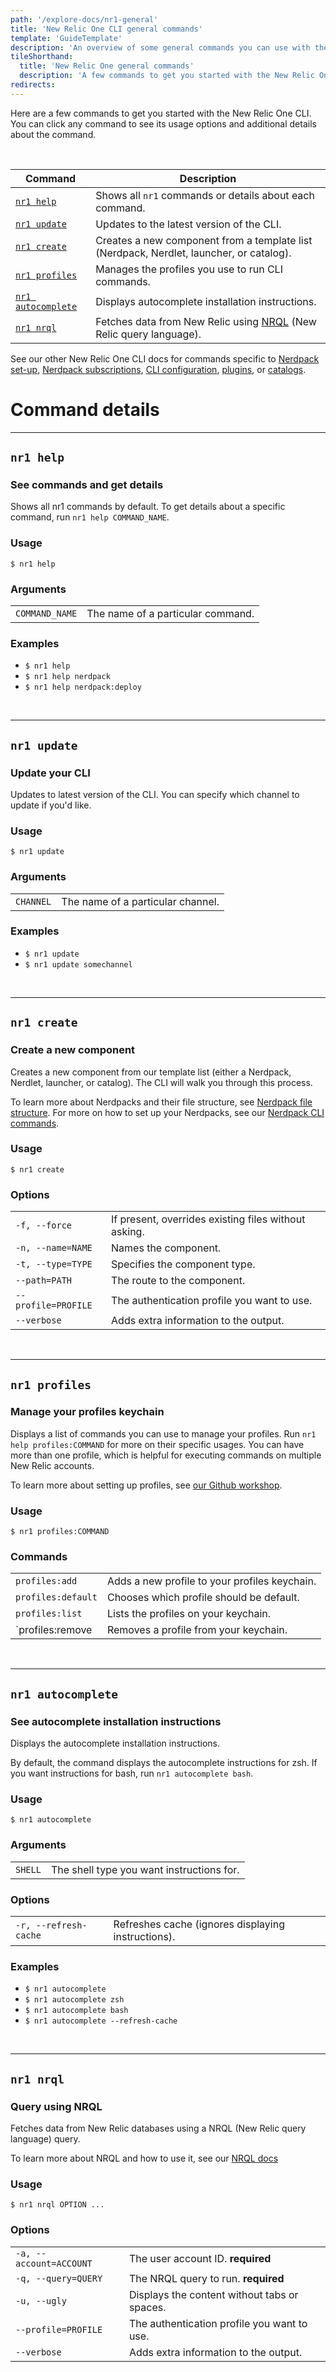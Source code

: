 ```yaml
---
path: '/explore-docs/nr1-general'
title: 'New Relic One CLI general commands'
template: 'GuideTemplate'
description: 'An overview of some general commands you can use with the New Relic One CLI.'
tileShorthand:
  title: 'New Relic One general commands'
  description: 'A few commands to get you started with the New Relic One CLI.'
redirects:
---
```


<Intro>

Here are a few commands to get you started with the New Relic One CLI. You can click any command to see its usage options and additional details about the command. 

</Intro>

<br/> 

| Command | Description |
|---|---|
| [`nr1 help`](#nr1-help)                 | Shows all `nr1` commands or details about each command. |
| [`nr1 update`](#nr1-update)             | Updates to the latest version of the CLI. |
| [`nr1 create`](#nr1-create)             | Creates a new component from a template list (Nerdpack, Nerdlet, launcher, or catalog). |
| [`nr1 profiles`](#nr1-profiles)         | Manages the profiles you use to run CLI commands. |
| [`nr1 autocomplete`](#nr1-autocomplete) | Displays autocomplete installation instructions. |
| [`nr1 nrql`](#nr1-nrql)                 | Fetches data from New Relic using [NRQL](https://newrelic.com/docs/query-data/nrql-new-relic-query-language/getting-started/introduction-nrql) (New Relic query language). |                                                                                                                                                                                                                                                                                                 |

See our other New Relic One CLI docs for commands specific to [Nerdpack set-up](/explore-docs/nr1-nerdpack), [Nerdpack subscriptions](explore-docs/nr1-subscription), [CLI configuration](/explore-docs/nr1-config), [plugins](/explore-docs/nr1-plugins), or [catalogs](/explore-docs/nr1-catalog).

# Command details

***

## `nr1 help`
### See commands and get details
Shows all nr1 commands by default. To get details about a specific command, run `nr1 help COMMAND_NAME`.

### Usage
`$ nr1 help` 

### Arguments
| | |
|---|---|
| `COMMAND_NAME` | The name of a particular command.|

### Examples
* `$ nr1 help` 
* `$ nr1 help nerdpack` 
* `$ nr1 help nerdpack:deploy` 

<br>

*** 

## `nr1 update`
### Update your CLI
Updates to latest version of the CLI. You can specify which channel to update if you'd like.

### Usage
`$ nr1 update` 

### Arguments
| | |
|---|---|
| `CHANNEL` | The name of a particular channel. |

### Examples
* `$ nr1 update`
* `$ nr1 update somechannel`

<br>

***

## `nr1 create`
### Create a new component
Creates a new component from our template list (either a Nerdpack, Nerdlet, launcher, or catalog). The CLI will walk you through this process.

To learn more about Nerdpacks and their file structure, see [Nerdpack file structure](/explore-docs/nerdpack-file-structure). For more on how to set up your Nerdpacks, see our [Nerdpack CLI commands](/explore-docs/nr1-nerdpack).

### Usage
`$ nr1 create` 

### Options
| | |
|---|---|
|  `-f, --force`       |  If present, overrides existing files without asking. |
|  `-n, --name=NAME`   | Names the component. |
|  `-t, --type=TYPE`   | Specifies the component type. |
|  `--path=PATH`       | The route to the component. |
| `--profile=PROFILE`  | The authentication profile you want to use. |
| `--verbose`          | Adds extra information to the output. |

<br>

*** 

## `nr1 profiles`
### Manage your profiles keychain
Displays a list of commands you can use to manage your profiles. Run `nr1 help profiles:COMMAND` for more on their specific usages. You can have more than one profile, which is helpful for executing commands on multiple New Relic accounts. 

To learn more about setting up profiles, see [our Github workshop](https://github.com/newrelic/nr1-workshop/blob/master/lab-cli/INSTRUCTIONS.md).

### Usage
`$ nr1 profiles:COMMAND`

### Commands

|   |   |
|---|---|
| `profiles:add`     | Adds a new profile to your profiles keychain. |
| `profiles:default` | Chooses which profile should be default. |
| `profiles:list`    | Lists the profiles on your keychain. |
| `profiles:remove   | Removes a profile from your keychain. |

<br>

*** 

## `nr1 autocomplete`
### See autocomplete installation instructions
Displays the autocomplete installation instructions.

By default, the command displays the autocomplete instructions for zsh. If you want instructions for bash, run `nr1 autocomplete bash`.

### Usage
`$ nr1 autocomplete`

### Arguments
| | |
|---|---|
| `SHELL` | The shell type you want instructions for. |

### Options
| | |
|---|---|
|  `-r, --refresh-cache` | Refreshes cache (ignores displaying instructions). |

### Examples
*  `$ nr1 autocomplete`
*  `$ nr1 autocomplete zsh`
*  `$ nr1 autocomplete bash`
*  `$ nr1 autocomplete --refresh-cache`

<br>

*** 

## `nr1 nrql`
### Query using NRQL
Fetches data from New Relic databases using a NRQL (New Relic query language) query.

To learn more about NRQL and how to use it, see our [NRQL docs](https://newrelic.com/docs/query-data/nrql-new-relic-query-language/getting-started/introduction-nrql)

### Usage
`$ nr1 nrql OPTION ...`

### Options
| | |
|---|---|
| `-a, --account=ACCOUNT` | The user account ID. **required** |
|  `-q, --query=QUERY`    | The NRQL query to run. **required** |
|  `-u, --ugly`           | Displays the content without tabs or spaces. |
|  `--profile=PROFILE`    | The authentication profile you want to use. |
|  `--verbose`            | Adds extra information to the output. |